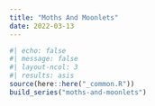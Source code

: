 ```yaml
---
title: "Moths And Moonlets"
date: 2022-03-13
---
```

  
```r
#| echo: false
#| message: false
#| layout-ncol: 3
#| results: asis
source(here::here("_common.R"))
build_series("moths-and-moonlets")
```
